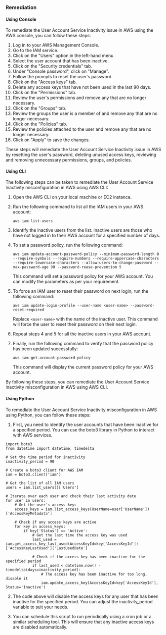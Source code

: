 ### Remediation

#### Using Console

To remediate the User Account Service Inactivity issue in AWS using the AWS console, you can follow these steps:

1. Log in to your AWS Management Console.
2. Go to the IAM service.
3. Click on the "Users" option in the left-hand menu.
4. Select the user account that has been inactive.
5. Click on the "Security credentials" tab.
6. Under "Console password", click on "Manage".
7. Follow the prompts to reset the user's password.
8. Click on the "Access keys" tab.
9. Delete any access keys that have not been used in the last 90 days.
10. Click on the "Permissions" tab.
11. Review the user's permissions and remove any that are no longer necessary.
12. Click on the "Groups" tab.
13. Review the groups the user is a member of and remove any that are no longer necessary.
14. Click on the "Policies" tab.
15. Review the policies attached to the user and remove any that are no longer necessary.
16. Click on "Apply" to save the changes.

These steps will remediate the User Account Service Inactivity issue in AWS by resetting the user's password, deleting unused access keys, reviewing and removing unnecessary permissions, groups, and policies.

#### Using CLI

The following steps can be taken to remediate the User Account Service Inactivity misconfiguration in AWS using AWS CLI:

1. Open the AWS CLI on your local machine or EC2 instance.

2. Run the following command to list all the IAM users in your AWS account:

   ```
   aws iam list-users
   ```

3. Identify the inactive users from the list. Inactive users are those who have not logged in to their AWS account for a specified number of days.

4. To set a password policy, run the following command:

   ```
   aws iam update-account-password-policy --minimum-password-length 8 --require-symbols --require-numbers --require-uppercase-characters --require-lowercase-characters --allow-users-to-change-password --max-password-age 90 --password-reuse-prevention 5
   ```

   This command will set a password policy for your AWS account. You can modify the parameters as per your requirement.

5. To force an IAM user to reset their password on next login, run the following command:

   ```
   aws iam update-login-profile --user-name <user-name> --password-reset-required
   ```

   Replace `<user-name>` with the name of the inactive user. This command will force the user to reset their password on their next login.

6. Repeat steps 4 and 5 for all the inactive users in your AWS account.

7. Finally, run the following command to verify that the password policy has been updated successfully:

   ```
   aws iam get-account-password-policy
   ```

   This command will display the current password policy for your AWS account.

By following these steps, you can remediate the User Account Service Inactivity misconfiguration in AWS using AWS CLI.

#### Using Python

To remediate the User Account Service Inactivity misconfiguration in AWS using Python, you can follow these steps:

1. First, you need to identify the user accounts that have been inactive for a specified period. You can use the boto3 library in Python to interact with AWS services.

```
import boto3
from datetime import datetime, timedelta

# Set the time period for inactivity
inactivity_period = 90

# Create a boto3 client for AWS IAM
iam = boto3.client('iam')

# Get the list of all IAM users
users = iam.list_users()['Users']

# Iterate over each user and check their last activity date
for user in users:
    # Get the user's access keys
    access_keys = iam.list_access_keys(UserName=user['UserName'])['AccessKeyMetadata']
    
    # Check if any access keys are active
    for key in access_keys:
        if key['Status'] == 'Active':
            # Get the last time the access key was used
            last_used = iam.get_access_key_last_used(AccessKeyId=key['AccessKeyId'])['AccessKeyLastUsed']['LastUsedDate']
            
            # Check if the access key has been inactive for the specified period
            if last_used < datetime.now() - timedelta(days=inactivity_period):
                # The access key has been inactive for too long, disable it
                iam.update_access_key(AccessKeyId=key['AccessKeyId'], Status='Inactive')
```

2. The code above will disable the access keys for any user that has been inactive for the specified period. You can adjust the inactivity_period variable to suit your needs.

3. You can schedule this script to run periodically using a cron job or a similar scheduling tool. This will ensure that any inactive access keys are disabled automatically.

